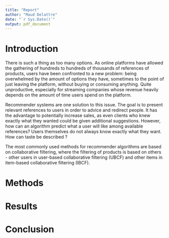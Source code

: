 ```yaml
---
title: "Report"
author: "Maud Delattre"
date: "`r Sys.Date()`"
output: pdf_document
---
```


# Introduction 

There is such a thing as too many options. As online platforms have allowed the gathering of hundreds to hundreds of thousands of references of products, users have been confronted to a new problem: being overwhelmed by the amount of options they have, sometimes to the point of just leaving the platform, without buying or consuming anything. Quite unproductive, especially for streaming companies whose revenue heavily depends on the amount of time users spend on the platform. 

Recommender systems are one solution to this issue. The goal is to present relevant references to users in order to advice and redirect people. It has the advantage to potentially increase sales, as even clients who knew exactly what they wanted could be given additional suggestions. However, how can an algorithm predict what a user will like among available references? Users themselves do not always know exactly what they want. How can taste be described ? 

The most commonly used methods for recommender algorithms are based on collaborative filtering, where the filtering of products is based on others - other users in user-based collaborative filtering (UBCF) and other items in item-based collaborative filtering (IBCF). 

# Methods 

# Results 

# Conclusion 


